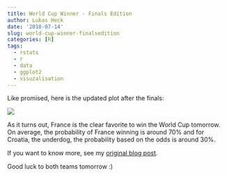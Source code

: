 ```yaml
---
title: World Cup Winner - Finals Edition
author: Lukas Heck
date: '2018-07-14'
slug: world-cup-winner-finalsedition
categories: [R]
tags:
  - rstats
  - r
  - data
  - ggplot2
  - visuzalisation
---
```


Like promised, here is the updated plot after the finals:

![](https://raw.githubusercontent.com/heck1/blog/master/static/images/winner.png)

As it turns out, France is the clear favorite to win the World Cup tomorrow. On average, the probability of France winning is around 70% and for Croatia, the underdog, the probability based on the odds is around 30%. 

If you want to know more, see my [original blog post](https://heck1.github.io/blog/2018/07/09/world-cup-winner-semifinals-edition/).

Good luck to both teams tomorrow :)


